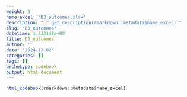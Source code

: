 ```yaml
---
weight: 3
name_excel: "D3_outcomes.xlsx"
description: "`r get_description(rmarkdown::metadata$name_excel)`"
slug: "D3_outcomes"
datetime: 1.733148e+09
title: D3_outcomes
author: ''
date: '2024-12-02'
categories: []
tags: []
archetype: codebook
output: html_document
---
```


```r
html_codebook(rmarkdown::metadata$name_excel)
```
